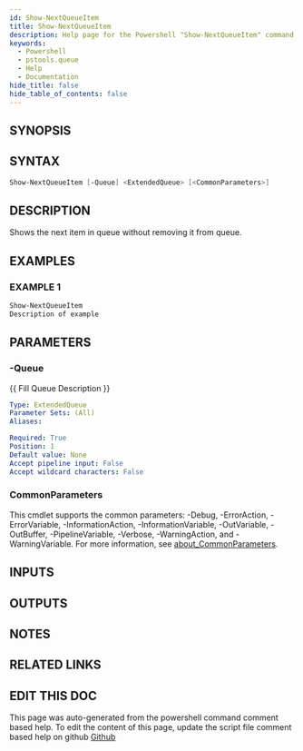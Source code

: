 ```yaml
---
id: Show-NextQueueItem
title: Show-NextQueueItem
description: Help page for the Powershell "Show-NextQueueItem" command
keywords:
  - Powershell
  - pstools.queue
  - Help
  - Documentation
hide_title: false
hide_table_of_contents: false
---
```


## SYNOPSIS

## SYNTAX

```powershell
Show-NextQueueItem [-Queue] <ExtendedQueue> [<CommonParameters>]
```

## DESCRIPTION

Shows the next item in queue without removing it from queue.

## EXAMPLES

### EXAMPLE 1

```powershell
Show-NextQueueItem
Description of example
```

## PARAMETERS

### -Queue

{{ Fill Queue Description }}

```yaml
Type: ExtendedQueue
Parameter Sets: (All)
Aliases:

Required: True
Position: 1
Default value: None
Accept pipeline input: False
Accept wildcard characters: False
```

### CommonParameters

This cmdlet supports the common parameters: -Debug, -ErrorAction, -ErrorVariable, -InformationAction, -InformationVariable, -OutVariable, -OutBuffer, -PipelineVariable, -Verbose, -WarningAction, and -WarningVariable. For more information, see [about_CommonParameters](http://go.microsoft.com/fwlink/?LinkID=113216).

## INPUTS

## OUTPUTS

## NOTES

## RELATED LINKS

## EDIT THIS DOC 

This page was auto-generated from the powershell command comment based help. To edit the content of this page, update the script file comment based help on github [Github](https://github.com/hanpq/pstools.queue)

